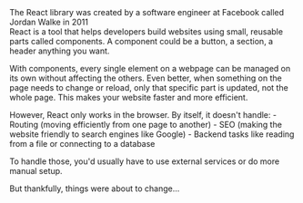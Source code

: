 


<MySection>
The React library was created by a software engineer at Facebook called Jordan Walke in 2011 <br/> 
React is a tool that helps developers build
websites using small, reusable parts called components.
A component could be a button, a section, a header  anything you
want. 

With components, every single element on a webpage can be managed
on its own without affecting the others.
Even better, when something on the page needs to change or reload, only
that specific part is updated, not the whole page. This makes your
website faster and more efficient.
</MySection>

<MySection>
However, React only works in the browser. By itself, it doesn't handle:
 - Routing (moving efficiently from one page to another)
 - SEO (making the website friendly to search engines like Google)
 - Backend tasks like reading from a file or connecting to a database

To handle those, you'd usually have to use external services or do more
manual setup.

But thankfully, things were about to change...
</MySection>